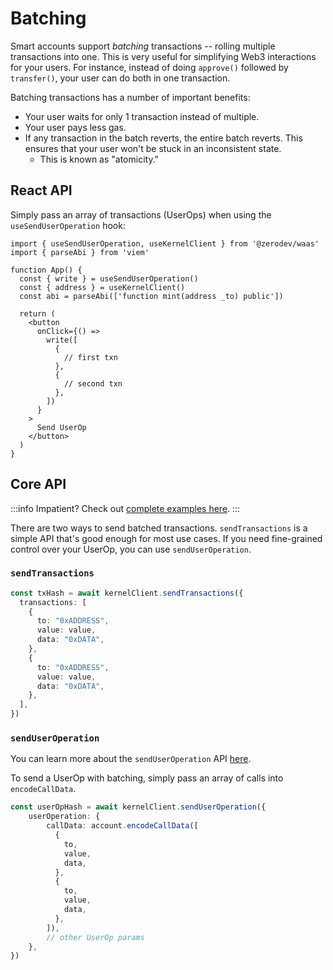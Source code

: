# Batching

Smart accounts support *batching* transactions -- rolling multiple transactions into one.  This is very useful for simplifying Web3 interactions for your users.  For instance, instead of doing `approve()` followed by `transfer()`, your user can do both in one transaction.

Batching transactions has a number of important benefits:

- Your user waits for only 1 transaction instead of multiple.
- Your user pays less gas.
- If any transaction in the batch reverts, the entire batch reverts. This ensures that your user won't be stuck in an inconsistent state.
  - This is known as "atomicity."

## React API

Simply pass an array of transactions (UserOps) when using the `useSendUserOperation` hook:

```tsx
import { useSendUserOperation, useKernelClient } from '@zerodev/waas'
import { parseAbi } from 'viem'
 
function App() {
  const { write } = useSendUserOperation()
  const { address } = useKernelClient()
  const abi = parseAbi(['function mint(address _to) public'])
 
  return (
    <button
      onClick={() =>
        write([
          {
            // first txn
          },
          {
            // second txn
          },
        ])
      }
    >
      Send UserOp
    </button>
  )
}
```

## Core API

:::info
Impatient?  Check out [complete examples here](https://github.com/zerodevapp/zerodev-examples/tree/main/batch-transactions).
:::

There are two ways to send batched transactions.  `sendTransactions` is a simple API that's good enough for most use cases.  If you need fine-grained control over your UserOp, you can use `sendUserOperation`.

### `sendTransactions`

```typescript
const txHash = await kernelClient.sendTransactions({
  transactions: [
    {
      to: "0xADDRESS",
      value: value,
      data: "0xDATA",
    },
    {
      to: "0xADDRESS",
      value: value,
      data: "0xDATA",
    },
  ],
})
```

### `sendUserOperation`

You can learn more about the `sendUserOperation` API [here](/sdk/core-api/send-transactions#sending-raw-userops).

To send a UserOp with batching, simply pass an array of calls into `encodeCallData`.

```typescript
const userOpHash = await kernelClient.sendUserOperation({
    userOperation: {
        callData: account.encodeCallData([
          {
            to,
            value,
            data,
          },
          {
            to,
            value,
            data,
          },
        ]),
        // other UserOp params
    },
})
```